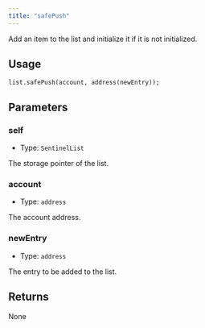 ```yaml
---
title: "safePush"
---
```



Add an item to the list and initialize it if it is not initialized.

## Usage

```solidity
list.safePush(account, address(newEntry));
```

## Parameters

### self

- Type: `SentinelList`

The storage pointer of the list.

### account

- Type: `address`

The account address.

### newEntry

- Type: `address`

The entry to be added to the list.

## Returns

None
